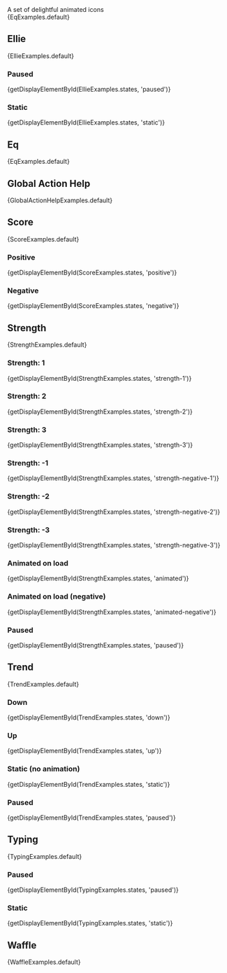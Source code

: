 
<div className="lead doc">
  A set of delightful animated icons
</div>

<CodeView exampleOnly>
  {EqExamples.default}
</CodeView>

## Ellie

<CodeView>
  {EllieExamples.default}
</CodeView>

### Paused

<CodeView>
  {getDisplayElementById(EllieExamples.states, 'paused')}
</CodeView>

### Static

<CodeView>
  {getDisplayElementById(EllieExamples.states, 'static')}
</CodeView>

## Eq

<CodeView>
  {EqExamples.default}
</CodeView>

## Global Action Help

<CodeView>
  {GlobalActionHelpExamples.default}
</CodeView>

## Score

<CodeView>
  {ScoreExamples.default}
</CodeView>

### Positive

<CodeView>
  {getDisplayElementById(ScoreExamples.states, 'positive')}
</CodeView>

### Negative

<CodeView>
  {getDisplayElementById(ScoreExamples.states, 'negative')}
</CodeView>

## Strength

<CodeView>
  {StrengthExamples.default}
</CodeView>

### Strength: 1

<CodeView>
  {getDisplayElementById(StrengthExamples.states, 'strength-1')}
</CodeView>

### Strength: 2

<CodeView>
  {getDisplayElementById(StrengthExamples.states, 'strength-2')}
</CodeView>

### Strength: 3

<CodeView>
  {getDisplayElementById(StrengthExamples.states, 'strength-3')}
</CodeView>

### Strength: -1

<CodeView>
  {getDisplayElementById(StrengthExamples.states, 'strength-negative-1')}
</CodeView>

### Strength: -2

<CodeView>
  {getDisplayElementById(StrengthExamples.states, 'strength-negative-2')}
</CodeView>

### Strength: -3

<CodeView>
  {getDisplayElementById(StrengthExamples.states, 'strength-negative-3')}
</CodeView>

### Animated on load

<CodeView>
  {getDisplayElementById(StrengthExamples.states, 'animated')}
</CodeView>

### Animated on load (negative)

<CodeView>
  {getDisplayElementById(StrengthExamples.states, 'animated-negative')}
</CodeView>

### Paused

<CodeView>
  {getDisplayElementById(StrengthExamples.states, 'paused')}
</CodeView>

## Trend

<CodeView>
  {TrendExamples.default}
</CodeView>

### Down

<CodeView>
  {getDisplayElementById(TrendExamples.states, 'down')}
</CodeView>

### Up

<CodeView>
  {getDisplayElementById(TrendExamples.states, 'up')}
</CodeView>

### Static (no animation)

<CodeView>
  {getDisplayElementById(TrendExamples.states, 'static')}
</CodeView>

### Paused

<CodeView>
  {getDisplayElementById(TrendExamples.states, 'paused')}
</CodeView>

## Typing

<CodeView>
  {TypingExamples.default}
</CodeView>

### Paused

<CodeView>
  {getDisplayElementById(TypingExamples.states, 'paused')}
</CodeView>

### Static

<CodeView>
  {getDisplayElementById(TypingExamples.states, 'static')}
</CodeView>

## Waffle

<CodeView>
  {WaffleExamples.default}
</CodeView>
